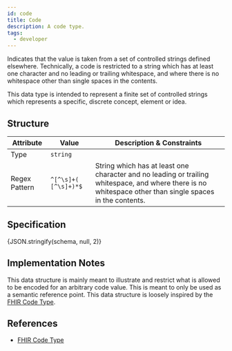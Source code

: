 ```yaml
---
id: code
title: Code
description: A code type.
tags:
  - developer
---
```




Indicates that the value is taken from a set of controlled strings defined elsewhere. Technically, a code is restricted
to a string which has at least one character and no leading or trailing whitespace, and where there is no whitespace
other than single spaces in the contents.

This data type is intended to represent a finite set of controlled strings which represents a specific, discrete
concept, element or idea.

## Structure

| Attribute | Value | Description & Constraints |
| --- | --- | --- |
| Type | `string` | |
| Regex Pattern | `^[^\s]+( [^\s]+)*$` | String which has at least one character and no leading or trailing whitespace, and where there is no whitespace other than single spaces in the contents. |

## Specification

<Tabs queryString="tab">
  <TabItem value="schema" label="Schema" default>
    <JSONSchemaViewer
      resolverOptions={generateResolverOptions({ "remote": true })}
      schema={schema}
      viewerOptions={{ showExamples: true }}
    />
  </TabItem>
  <TabItem value="source" label="Source">
    <CodeBlock language="json" showLineNumbers>
      {JSON.stringify(schema, null, 2)}
    </CodeBlock>
  </TabItem>
</Tabs>

## Implementation Notes

This data structure is mainly meant to illustrate and restrict what is allowed to be encoded for an arbitrary code
value. This is meant to only be used as a semantic reference point. This data structure is loosely inspired by the
[FHIR Code Type](https://www.hl7.org/fhir/datatypes.html#code).

## References

- [FHIR Code Type](https://www.hl7.org/fhir/datatypes.html#code)
